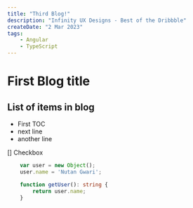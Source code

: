 ```yaml
---
title: "Third Blog!"
description: "Infinity UX Designs - Best of the Dribbble"
createDate: "2 Mar 2023"
tags:
    - Angular
    - TypeScript
---
```


# First Blog title

## List of items in blog
- First TOC
- next line
- another line

[] Checkbox

```ts {4} /Nutan Gwari/
    var user = new Object();
    user.name = 'Nutan Gwari';

    function getUser(): string {
        return user.name;
    }
```